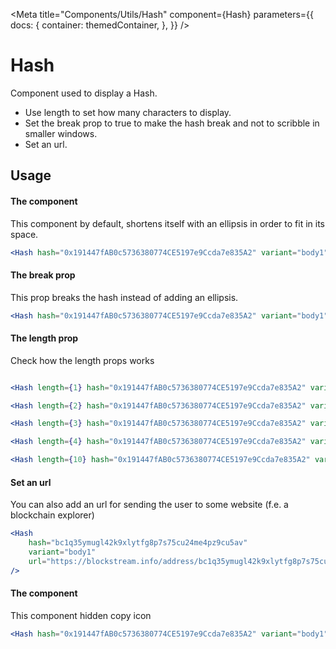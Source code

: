 
<Meta
    title="Components/Utils/Hash"
    component={Hash}
    parameters={{
        docs: {
            container: themedContainer,
        },
    }}
/>

# Hash

Component used to display a <LinkTo kind="components-utils-hash--page#the-component">Hash</LinkTo>.

-   Use length to set how many characters to display.
-   Set the break prop to true to make the hash break and not to scribble in smaller windows.
-   Set an url.

## Usage

#### The component

This component by default, shortens itself with an ellipsis in order to fit in its space.

```jsx
<Hash hash="0x191447fAB0c5736380774CE5197e9Ccda7e835A2" variant="body1" />
```

<Canvas>
    <Col gap="1rem" alignItems="center">
        <Hash hash="0x191447fAB0c5736380774CE5197e9Ccda7e835A2" variant="body1" />
    </Col>
</Canvas>

#### The break prop

This prop breaks the hash instead of adding an ellipsis.

```jsx
<Hash hash="0x191447fAB0c5736380774CE5197e9Ccda7e835A2" variant="body1" break />
```

<Canvas>
    <Col gap="1rem" alignItems="center">
        <Hash hash="0x191447fAB0c5736380774CE5197e9Ccda7e835A2" variant="body1" break />
    </Col>
</Canvas>

#### The length prop

Check how the length props works

```jsx

<Hash length={1} hash="0x191447fAB0c5736380774CE5197e9Ccda7e835A2" variant="body1" />

<Hash length={2} hash="0x191447fAB0c5736380774CE5197e9Ccda7e835A2" variant="body1" />

<Hash length={3} hash="0x191447fAB0c5736380774CE5197e9Ccda7e835A2" variant="body1" />

<Hash length={4} hash="0x191447fAB0c5736380774CE5197e9Ccda7e835A2" variant="body1" />

<Hash length={10} hash="0x191447fAB0c5736380774CE5197e9Ccda7e835A2" variant="body1" />

```

<Canvas>
    <Col gap="1rem">
        <Hash length={1} hash="0x191447fAB0c5736380774CE5197e9Ccda7e835A2" variant="body1" />
        <Hash length={2} hash="0x191447fAB0c5736380774CE5197e9Ccda7e835A2" variant="body1" />
        <Hash length={3} hash="0x191447fAB0c5736380774CE5197e9Ccda7e835A2" variant="body1" />
        <Hash length={4} hash="0x191447fAB0c5736380774CE5197e9Ccda7e835A2" variant="body1" />
        <Hash length={10} hash="0x191447fAB0c5736380774CE5197e9Ccda7e835A2" variant="body1" />
    </Col>
</Canvas>

#### Set an url

You can also add an url for sending the user to some website (f.e. a blockchain explorer)

```jsx
<Hash
    hash="bc1q35ymugl42k9xlytfg8p7s75cu24me4pz9cu5av"
    variant="body1"
    url="https://blockstream.info/address/bc1q35ymugl42k9xlytfg8p7s75cu24me4pz9cu5av"
/>
```

<Canvas>
    <Col gap="1rem" alignItems="center">
        <Hash
            hash="bc1q35ymugl42k9xlytfg8p7s75cu24me4pz9cu5av"
            variant="body1"
            url="https://blockstream.info/address/bc1q35ymugl42k9xlytfg8p7s75cu24me4pz9cu5av"
        />
    </Col>
</Canvas>

#### The component

This component hidden copy icon

```jsx
<Hash hash="0x191447fAB0c5736380774CE5197e9Ccda7e835A2" variant="body1" copy={false} />
```

<Canvas>
    <Col gap="1rem" alignItems="center">
        <Hash hash="0x191447fAB0c5736380774CE5197e9Ccda7e835A2" variant="body1" copy={false} />
    </Col>
</Canvas>
